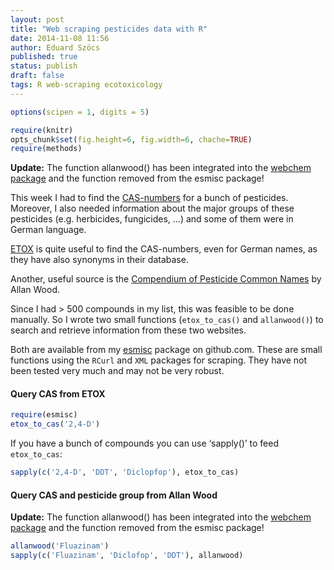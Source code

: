 ```yaml
---
layout: post
title: "Web scraping pesticides data with R"
date: 2014-11-08 11:56
author: Eduard Szöcs
published: true
status: publish
draft: false
tags: R web-scraping ecotoxicology
---
```


```r
options(scipen = 1, digits = 5)
```
```r
require(knitr)
opts_chunk$set(fig.height=6, fig.width=6, chache=TRUE)
require(methods)
```
**Update:**
The function allanwood() has been integrated into the [webchem package](https://github.com/ropensci/webchem) and the function removed from the esmisc package!


This week I had to find the [CAS-numbers](http://en.wikipedia.org/wiki/CAS_Registry_Number) for a bunch of pesticides. 
Moreover, I also needed information about the major groups of these pesticides (e.g. herbicides, fungicides, ...) and some of them were in German language.

[ETOX](http://webetox.uba.de/webETOX/index.do) is quite useful to find the CAS-numbers, even for German names, as they have also synonyms in their database.

Another, useful source is the [Compendium of Pesticide Common Names](http://www.alanwood.net/pesticides/index.html) by Allan Wood.

Since I had > 500 compounds in my list, this was feasible to be done manually. 
So I wrote two small functions (`etox_to_cas()` and `allanwood()`) to search and retrieve information from these two websites.

Both are available from my [esmisc](https://github.com/EDiLD/esmisc#cas-from-etox) package on github.com.
These are small functions using the `RCurl` and `XML` packages for scraping. 
They have not been tested very much and may not be very robust.


#### Query CAS from ETOX 
```r
require(esmisc)
etox_to_cas('2,4-D')
```

If you have a bunch of compounds you can use 'sapply()' to feed `etox_to_cas`:
```r
sapply(c('2,4-D', 'DDT', 'Diclopfop'), etox_to_cas)
```


#### Query CAS and pesticide group from Allan Wood

**Update:**
The function allanwood() has been integrated into the [webchem package](https://github.com/ropensci/webchem) and the function removed from the esmisc package!

```r
allanwood('Fluazinam')
sapply(c('Fluazinam', 'Diclofop', 'DDT'), allanwood)
```






